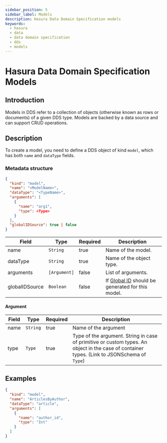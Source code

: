 ```yaml
---
sidebar_position: 5
sidebar_label: Models
description: Hasura Data Domain Specification models
keywords:
  - hasura
  - data
  - data domain specification
  - dds
  - models
---
```


# Hasura Data Domain Specification Models

## Introduction

Models in DDS refer to a collection of objects (otherwise known as rows or documents) of a given DDS type. Models are
backed by a data source and can support CRUD operations.

## Description

To create a model, you need to define a DDS object of kind `model`, which has both `name` and `dataType` fields.

### Metadata structure

```json
{
  "kind": "model",
  "name": "<ModelName>",
  "dataType": "<TypeName>",
  "arguments": [
    {
      "name": "arg1",
      "type": <Type>
    }
  ],
  "globalIDSource": true | false
}
```

| Field          | Type         | Required | Description                                                         |
| -------------- | ------------ | -------- | ------------------------------------------------------------------- |
| name           | `String`     | true     | Name of the model.                                                  |
| dataType       | `String`     | true     | Name of the object type.                                            |
| arguments      | `[Argument]` | false    | List of arguments.                                                  |
| globalIDSource | `Boolean`    | false    | If [Global ID](./global-id.mdx) should be generated for this model. |

#### Argument

| Field | Type     | Required | Description                                                                                                                                 |
| ----- | -------- | -------- | ------------------------------------------------------------------------------------------------------------------------------------------- |
| name  | `String` | true     | Name of the argument                                                                                                                        |
| type  | `Type`   | true     | Type of the argument. String in case of primitive or custom types. An object in the case of container types. (Link to JSONSchema of `Type`) |

## Examples

```json
{
  "kind": "model",
  "name": "ArticlesByAuthor",
  "dataType": "article",
  "arguments": [
    {
      "name": "author_id",
      "type": "Int"
    }
  ]
}
```
